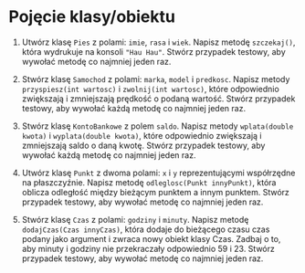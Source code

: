 # Pojęcie klasy/obiektu

1. Utwórz klasę `Pies` z polami: `imie`, `rasa` i `wiek`. Napisz metodę `szczekaj()`, która wydrukuje na konsoli `"Hau Hau"`. Stwórz przypadek testowy, aby wywołać metodę co najmniej jeden raz.

2. Stwórz klasę `Samochod` z polami: `marka`, `model` i `predkosc`. Napisz metody `przyspiesz(int wartosc)` i `zwolnij(int wartosc)`, które odpowiednio zwiększają i zmniejszają prędkość o podaną wartość. Stwórz przypadek testowy, aby wywołać każdą metodę co najmniej jeden raz.

3. Stwórz klasę `KontoBankowe` z polem `saldo`. Napisz metody `wplata(double kwota)` i `wyplata(double kwota)`, które odpowiednio zwiększają i zmniejszają saldo o daną kwotę. Stwórz przypadek testowy, aby wywołać każdą metodę co najmniej jeden raz.

4. Utwórz klasę `Punkt` z dwoma polami: `x` i `y` reprezentującymi współrzędne na płaszczyźnie. Napisz metodę `odleglosc(Punkt innyPunkt)`, która oblicza odległość między bieżącym punktem a innym punktem. Stwórz przypadek testowy, aby wywołać metodę co najmniej jeden raz.

5. Stwórz klasę `Czas` z polami: `godziny` i `minuty`. Napisz metodę `dodajCzas(Czas innyCzas)`, która dodaje do bieżącego czasu czas podany jako argument i zwraca nowy obiekt klasy Czas. Zadbaj o to, aby minuty i godziny nie przekraczały odpowiednio 59 i 23. Stwórz przypadek testowy, aby wywołać metodę co najmniej jeden raz.


